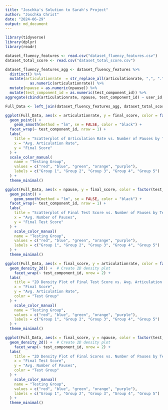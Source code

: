 ```yaml
---
title: "Joschka's Solution to Sarah's Project"
author: "Joschka Christ"
date: "2024-06-29"
output: md_document
---
```


```r
library(tidyverse)
library(dplyr)
library(readr)

dataset_fluency_features <- read.csv("dataset_fluency_features.csv")
dataset_total_score <- read.csv("dataset_total_score.csv")

dataset_fluency_features_agg <- dataset_fluency_features %>%
  distinct() %>%
  mutate(articulationrate  = str_replace_all(articulationrate, ",", ".") %>%
           as.numeric(articulationrate)) %>%
  mutate(npause = as.numeric(npause)) %>%
  mutate(test_component_id = as.numeric(test_component_id)) %>%
aggregate(cbind(articulationrate, npause, test_component_id) ~ user_id, FUN = mean)

Full_Data <- left_join(dataset_fluency_features_agg, dataset_total_score, by = "user_id") # Left join b/c 4 user_ids missing in total score dataset

ggplot(Full_Data, aes(x = articulationrate, y = final_score, color = factor(test_component_id))) +
  geom_point() +
    geom_smooth(method = "lm", se = FALSE, color = "black") +
  facet_wrap(~ test_component_id, nrow = 1) +
  labs(
    title = "Scatterplot of Articulation Rate vs. Number of Pauses by Test Group",
    x = "Avg. Articulation Rate",
    y = "Final Score"
  ) +
  scale_color_manual(
    name = "Testing Group",
    values = c("red", "blue", "green", "orange", "purple"),
    labels = c("Group 1", "Group 2", "Group 3", "Group 4", "Group 5")
  ) +
  theme_minimal()

ggplot(Full_Data, aes(x = npause, y = final_score, color = factor(test_component_id))) +
  geom_point() +
    geom_smooth(method = "lm", se = FALSE, color = "black") +
  facet_wrap(~ test_component_id, nrow = 1) +
  labs(
    title = "Scatterplot of Final Test Score vs. Number of Pauses by Test Group",
    x = "Avg. Number of Pauses",
    y = "Final Test Score"
  ) +
    scale_color_manual(
    name = "Testing Group",
    values = c("red", "blue", "green", "orange", "purple"),
    labels = c("Group 1", "Group 2", "Group 3", "Group 4", "Group 5")
  ) +
  theme_minimal()

ggplot(Full_Data, aes(x = final_score, y = articulationrate, color = factor(test_component_id))) +
  geom_density_2d() +  # Create 2D density plot
    facet_wrap(~ test_component_id, nrow = 2) +
  labs(
    title = "2D Density Plot of Final Test Score vs. Avg. Articulation Rate by Test Group",
    x = "Final Score",
    y = "Avg. Articulation Rate",
    color = "Test Group"
  ) +
    scale_color_manual(
    name = "Testing Group",
    values = c("red", "blue", "green", "orange", "purple"),
    labels = c("Group 1", "Group 2", "Group 3", "Group 4", "Group 5")
  ) +
  theme_minimal()

ggplot(Full_Data, aes(x = final_score, y = npause, color = factor(test_component_id))) +
  geom_density_2d() +  # Create 2D density plot
    facet_wrap(~ test_component_id, nrow = 2) +
  labs(
    title = "2D Density Plot of Final Scores vs. Number of Pauses by Test Group",
    x = "Final Test Score",
    y = "Avg. Number of Pauses",
    color = "Test Group"
  ) +
    scale_color_manual(
    name = "Testing Group",
    values = c("red", "blue", "green", "orange", "purple"),
    labels = c("Group 1", "Group 2", "Group 3", "Group 4", "Group 5")
  ) +
  theme_minimal()
```
